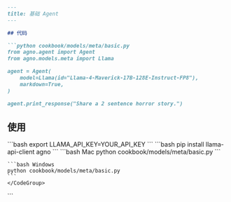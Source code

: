 ```markdown
---
title: 基础 Agent
---

## 代码

```python cookbook/models/meta/basic.py
from agno.agent import Agent
from agno.models.meta import Llama

agent = Agent(
    model=Llama(id="Llama-4-Maverick-17B-128E-Instruct-FP8"),
    markdown=True,
)

agent.print_response("Share a 2 sentence horror story.")
```

## 使用

<Steps>
  <Snippet file="create-venv-step.mdx" />

  <Step title="设置您的 LLAMA API 密钥">
    ```bash
    export LLAMA_API_KEY=YOUR_API_KEY
    ```
  </Step>

  <Step title="安装库">
    ```bash
    pip install llama-api-client agno
    ```
  </Step>

  <Step title="运行 Agent">
    <CodeGroup>
    ```bash Mac
    python cookbook/models/meta/basic.py
    ```

    ```bash Windows
    python cookbook/models/meta/basic.py
    ```
    </CodeGroup>
  </Step>
</Steps>
```